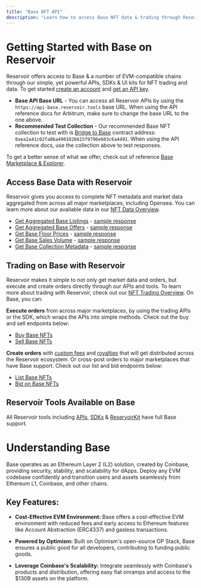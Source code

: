 ```yaml
---
title: "Base NFT API"
description: "Learn how to access Base NFT data & trading through Reservoir's developer tools"
---
```


# Getting Started with Base on Reservoir

Reservoir offers access to Base & a number of EVM-compatible chains through our simple, yet powerful APIs, SDKs & UI kits for NFT trading and data. To get started [create an account](https://dashboard.reservoir.tools/) and [get an API key](/reference/dashboard-sign-up).

* **Base API Base URL** - You can access all Reservoir APIs by using the `https://api-base.reservoir.tools` base URL. When using the API reference docs for Arbitrum, make sure to change the base URL to the one above.
* **Recommended Test Collection** - Our recommended Base NFT collection to test with is [Bridge to Base](https://basescan.org/address/0xea2a41c02fa86a4901826615f9796e603c6a4491) contract address: `0xea2a41c02fa86a4901826615f9796e603c6a4491`. When using the API reference docs, use the collection above to test responses.

To get a better sense of what we offer, check out of reference [Base Marketplace & Explorer](https://explorer.reservoir.tools/base).

## Access Base Data with Reservoir

Reservoir gives you access to complete NFT metadata and market data aggregated from across all major marketplaces, including Opensea. You can learn more about our available data in our [NFT Data Overview](/reference/nft-data-overview).

* [Get Aggregated Base Listings](/reference/getordersasksv5) - [sample response](https://api-base.reservoir.tools/orders/asks/v5?contracts=0xEa2a41c02fA86A4901826615F9796e603C6a4491)
* [Get Aggregated Base Offers](/reference/getordersbidsv6) - [sample response](https://api-base.reservoir.tools/orders/bids/v6?contracts=0xEa2a41c02fA86A4901826615F9796e603C6a4491)
* [Get Base Floor Prices](/reference/getcollectionsv7) - [sample response](https://api-base.reservoir.tools/collections/v7?id=0xEa2a41c02fA86A4901826615F9796e603C6a4491)
* [Get Base Sales Volume](/reference/getcollectionsdailyvolumesv1) - [sample response](https://api-base.reservoir.tools/collections/daily-volumes/v1?id=0xEa2a41c02fA86A4901826615F9796e603C6a4491)
* [Get Base Collection Metadata](/reference/gettokensv6) - [sample response](https://api-base.reservoir.tools/tokens/v6?collection=0xEa2a41c02fA86A4901826615F9796e603C6a4491)

## Trading on Base with Reservoir

Reservoir makes it simple to not only get market data and orders, but execute and create orders directly through our APIs and tools. To learn more about trading with Reservoir, check out our [NFT Trading Overview](/reference/creating-and-filling-orders). On Base, you can:

**Execute orders** from across major marketplaces, by using the trading APIs or the SDK, which wraps the APIs into simple methods. Check out the buy and sell endpoints below:

* [Buy Base NFTs](/reference/postexecutebuyv7)
* [Sell Base NFTs](/reference/postexecutesellv7)

**Create orders** with [custom fees](/docs/custom-fees) and [royalties](/docs/royalties) that will get distributed across the Reservoir ecosystem. Or cross-post orders to major marketplaces that have Base support. Check out our list and bid endpoints below:

* [List Base NFTs](/reference/postexecutelistv5)
* [Bid on Base NFTs](/reference/postexecutebidv5)

## Reservoir Tools Available on Base

All Reservoir tools including [APIs](/reference/overview), [SDKs](/reference/reservoir-sdk-jstsnode) & [ReservoirKit](/reference/reservoirkit) have full Base support.

# Understanding Base

Base operates as an Ethereum Layer 2 (L2) solution, created by Coinbase, providing security, stability, and scalability for dApps. Deploy any EVM codebase confidently and transition users and assets seamlessly from Ethereum L1, Coinbase, and other chains.

## Key Features:

* **Cost-Effective EVM Environment:** Base offers a cost-effective EVM environment with reduced fees and early access to Ethereum features like Account Abstraction (ERC4337) and gasless transactions.

* **Powered by Optimism:** Built on Optimism's open-source OP Stack, Base ensures a public good for all developers, contributing to funding public goods.

* **Leverage Coinbase's Scalability:** Integrate seamlessly with Coinbase's products and distribution, offering easy fiat onramps and access to the $130B assets on the platform.
